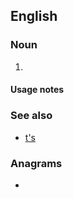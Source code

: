 {{also|ts|Ts|TS|t's|ts.|ṯs}}
==English==

===Noun===
{{head|en|noun form}}

# {{plural of|T|lang=en}}

====Usage notes====
{{U:en:plurals of letters}}

===See also===
* [[t's]]

===Anagrams===
* {{anagrams|en|a=st|-st|S&T|S.T.|ST|St|St.|s.t.|st}}